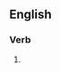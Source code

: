 {{also|Romanizing}}

==English==

===Verb===
{{head|en|present participle}}

# {{present participle of|romanize|lang=en|nocat=1}}